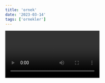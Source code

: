 ```yaml
---
title: 'ornek'
date: '2023-03-14'
tags: ['ornekler']
---
```

<Video id='843nec-IvW0'/>
## react css işlemleri

```tsx

 export const game = () => {
  let go
 }

```
<CustomImage src='https://raw.githubusercontent.com/yucelsedat/blogposts/main/images/bbncr3bikmhd1.webp' alt='sample image' />

Hem CSS Module hem de Styled Components'ın kendine özgü avantajları ve dezavantajları bulunmaktadır.

CSS Module'ün avantajları:

- CSS sınıflarının kapsamını sınırlayarak stil çakışmalarını önler.
- Global CSS stilleriyle lokal stillerin çakışmasını engeller.

CSS Module'ün dezavantajları:

- CSS ve JavaScript kodu ayrı dosyalarda olduğu için, bileşenlerin stilini değiştirmek için genellikle iki farklı dosyada çalışmak gerekebilir.
- Dinamik stillendirme çok kolay olmayabilir.

Styled Components'ın avantajları:

- CSS'i JavaScript dosyasının içine yazmayı sağlar. Bu, bileşenlerin daha bakımı kolay ve yeniden kullanılabilir olmasını sağlar.
- Dinamik stillendirmeyi kolaylaştırır.
- Prop'ları kullanarak bileşenlerin stillerini değiştirebilirsiniz.

Styled Components'ın dezavantajları:

- CSS'in JavaScript dosyasına dahil edilmesi bazı geliştiriciler için karışık gelebilir.
- Büyük projelerde, Styled Components'ın yüklemesi biraz daha yavaş olabilir.

Hangi yöntemin kullanılacağı genellikle proje gereksinimlerine ve kişisel tercihlere bağlıdır.